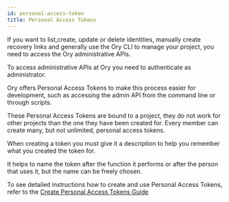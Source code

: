 ```yaml
---
id: personal-access-token
title: Personal Access Tokens
---
```


If you want to list,create, update or delete identities, manually create recovery links and generally use the Ory CLI to manage your project, you need to access the Ory administrative APIs.

To access administrative APIs at Ory you need to authenticate as administrator. 

Ory offers Personal Access Tokens to make this process easier for development, such as accessing the admin API from the command line or through scripts.

These Personal Access Tokens are bound to a project, they do not work for other projects than the one they have been created for.
Every member can create many, but not unlimited, personal access tokens. 

When creating a token you must give it a description to help you remember what you created the token for.

It helps to name the token after the function it performs or after the person that uses it, but the name can be freely chosen.

To see detailed instructions how to create and use Personal Access Tokens, refer to the [Create Personal Access Tokens Guide](../guides/create-personal-access-tokens.mdx)
